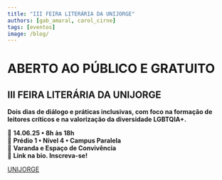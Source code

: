 ```yaml
---
title: "III FEIRA LITERÁRIA DA UNIJORGE"
authors: [gab_amaral, carol_cirne]
tags: [eventos]
image: /blog/
---
```


# ABERTO AO PÚBLICO E GRATUITO

## III FEIRA LITERÁRIA DA UNIJORGE

**Dois dias de diálogo e práticas inclusivas, com foco na formação de leitores críticos e na valorização da diversidade LGBTQIA+.**

📅 **14.06.25 • 8h às 18h**  
📍 **Prédio 1 • Nível 4 • Campus Paralela**  
📍 **Varanda e Espaço de Convivência**  
🔗 **Link na bio. Inscreva-se!**

[UNIJORGE](https://www.instagram.com/p/DJScbfAxO-Q/?igsh=ajVrcWp6a3FhcGNk)
